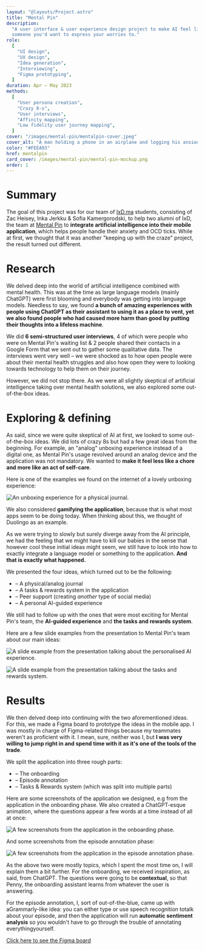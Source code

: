 ```yaml
---
layout: "@layouts/Project.astro"
title: "Mental Pin"
description:
  "A user interface & user experience design project to make AI feel like
  someone you'd want to express your worries to."
role:
  [
    "UI design",
    "UX design",
    "Idea generation",
    "Interviewing",
    "Figma prototyping",
  ]
duration: Apr – May 2023
methods:
  [
    "User persona creation",
    "Crazy 8-s",
    "User interviews",
    "Affinity mapping",
    "Low fidelity user journey mapping",
  ]
cover: "/images/mental-pin/mentalpin-cover.jpeg"
cover_alt: "A man holding a phone in an airplane and logging his anxious airport episode."
color: "#FEEA93"
href: mentalpin
card_cover: /images/mental-pin/mental-pin-mockup.png
order: 1
---
```


# Summary

The goal of this project was for our team of [IxD.ma](https://ixd.ma/) students, consisting of Zac Heisey, Inka Jerkku & Sofia Kamergorodski, to help two alumni of IxD, the team at [Mental Pin](https://www.mentalpin.com) to **integrate artificial intelligence into their mobile application**, which helps people handle their anxiety and OCD ticks. While at first, we thought that it was another "keeping up with the craze" project, the result turned out different.

# Research

We delved deep into the world of artificial intelligence combined with mental health. This was at the time as large language models (mainly ChatGPT) were first blooming and everybody was getting into language models. Needless to say, we found **a bunch of amazing experiences with people using ChatGPT as their assistant to using it as a place to vent, yet we also found people who had caused more harm than good by putting their thoughts into a lifeless machine**.

We did **6 semi-structured user interviews**, 4 of which were people who were on Mental Pin's waiting list & 2 people shared their contacts in a Google Form that we sent out to gather some qualitative data. The interviews went very well – we were shocked as to how open people were about their mental health struggles and also how open they were to looking towards technology to help them on their journey.

However, we did not stop there. As we were all slightly skeptical of artificial intelligence taking over mental health solutions, we also explored some out-of-the-box ideas.

# Exploring & defining

As said, since we were quite skeptical of AI at first, we looked to some out-of-the-box ideas. We did lots of crazy 8s but had a few great ideas from the beginning. For example, an "analog" unboxing experience instead of a digital one, as Mental Pin's usage revolved around an analog device and the application was not mandatory. We wanted to **make it feel less like a chore and more like an act of self-care**.

Here is one of the examples we found on the internet of a lovely unboxing experience:

![An unboxing experience for a physical journal.](/images/mental-pin/unboxing-example.png)

We also considered **gamifying the application**, because that is what most apps seem to be doing today. When thinking about this, we thought of Duolingo as an example.

As we were trying to slowly but surely diverge away from the AI principle, we had the feeling that we might have to kill our babies in the sense that however cool these initial ideas might seem, we still have to look into how to exactly integrate a language model or something to the application. **And that is exactly what happened.**

We presented the four ideas, which turned out to be the following:

- – A physical/analog journal
- – A tasks & rewards system in the application
- – Peer support (creating _another_ type of social media)
- – A personal AI-guided experience

We still had to follow up with the ones that were most exciting for Mental Pin's team, the **AI-guided experience** and **the tasks and rewards system**.

Here are a few slide examples from the presentation to Mental Pin's team about our main ideas:

![A slide example from the presentation talking about the personalised AI experience.](/images/mental-pin/mental-pin-ai-experience.png)

![A slide example from the presentation talking about the tasks and rewards system.](/images/mental-pin/mental-pin-tasks-and-rewards.png)

# Results

We then delved deep into continuing with the two aforementioned ideas. For this, we made a Figma board to prototype the ideas in the mobile app. I was mostly in charge of Figma-related things because my teammates weren't as proficient with it. I mean, sure, neither was I, but **I was very willing to jump right in and spend time with it as it's one of the tools of the trade**.

We split the application into three rough parts:

- – The onboarding
- – Episode annotation
- – Tasks & Rewards system (which was split into multiple parts)

Here are some screenshots of the application we designed, e.g from the application in the onboarding phase. We also created a ChatGPT-esque animation, where the questions appear a few words at a time instead of all at once:

![A few screenshots from the application in the onboarding phase.](/images/mental-pin/mental-pin-onboarding.png)

And some screenshots from the episode annotation phase:

![A few screenshots from the application in the episode annotation phase.](/images/mental-pin/mental-pin-annotation.png)

As the above two were mostly topics, which I spent the most time on, I will explain them a bit further. For the onboarding, we received inspiration, as said, from ChatGPT. The questions were going to be **contextual**, so that Penny, the onboarding assistant learns from whatever the user is answering.

For the episode annotation, I, sort of out-of-the-blue, came up with aGrammarly-like idea: you can either type or use speech recognition totalk about your episode, and then the application will run **automatic sentiment analysis** so you wouldn't have to go through the trouble of annotating everythingyourself.

[Click here to see the Figma board](https://www.figma.com/file/74tddu7foRTW6gzJ3LZXQp/Mental-Pin-%C3%97-IXD?type=design&node-id=1058%3A3534&mode=design&t=SysNZG2kgIuwolZG-1)
